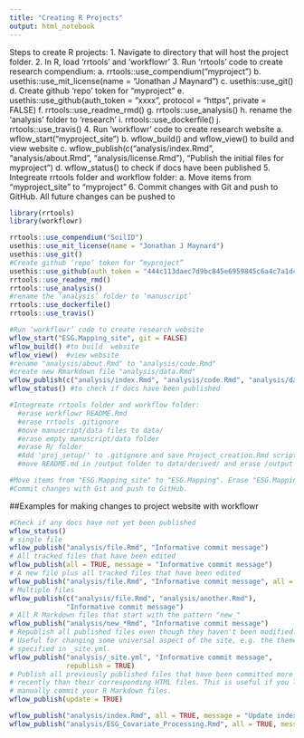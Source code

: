 ```yaml
---
title: "Creating R Projects"
output: html_notebook
---
```


Steps to create R projects:
1.	Navigate to directory that will host the project folder.
2.	In R, load ‘rrtools’ and ‘workflowr’
3.	Run ‘rrtools’ code to create research compendium:
a.	rrtools::use_compendium("myproject ")
b.	usethis::use_mit_license(name = "Jonathan J Maynard")
c.	usethis::use_git()
d.	Create github ‘repo’ token for “myproject”
e.	usethis::use_github(auth_token = "xxxx", protocol = "https", private = FALSE)
f.	rrtools::use_readme_rmd()
g.	rrtools::use_analysis()
h.	rename the ‘analysis’ folder to ‘research’
i.	rrtools::use_dockerfile()
j.	rrtools::use_travis()
4.	Run ‘workflowr’ code to create research website
a.	wflow_start("myproject_site")
b.	wflow_build() and wflow_view() to build and view website
c.	wflow_publish(c("analysis/index.Rmd", "analysis/about.Rmd", "analysis/license.Rmd"), "Publish the initial files for myproject")
d.	wflow_status() to check if docs have been published
5.	Integreate rrtools folder and workflow folder:
a.	Move items from "myproject_site" to "myproject "
6.	Commit changes with Git and push to GitHub. All future changes can be pushed to


```r
library(rrtools)
library(workflowr)

rrtools::use_compendium("SoilID")
usethis::use_mit_license(name = "Jonathan J Maynard")
usethis::use_git()
#Create github ‘repo’ token for “myproject”
usethis::use_github(auth_token = "444c113daec7d9bc845e6959845c6a4c7a1dc30d", protocol = "https", private = FALSE)
rrtools::use_readme_rmd()
rrtools::use_analysis()
#rename the ‘analysis’ folder to ‘manuscript’
rrtools::use_dockerfile()
rrtools::use_travis()

#Run ‘workflowr’ code to create research website
wflow_start("ESG.Mapping_site", git = FALSE)
wflow_build() #to build  website
wflow_view()  #view website
#rename "analysis/about.Rmd" to "analysis/code.Rmd"
#create new Rmarkdown file "analysis/data.Rmd"
wflow_publish(c("analysis/index.Rmd", "analysis/code.Rmd", "analysis/data.Rmd", "analysis/license.Rmd"), "Publish the initial files for myproject")
wflow_status() #to check if docs have been published

#Integreate rrtools folder and workflow folder: 
  #erase workflowr README.Rmd
  #erase rrtools .gitignore
  #move manuscript/data files to data/
  #erase empty manuscript/data folder
  #erase R/ folder
  #Add 'proj_setup/' to .gitignore and save Project_creation.Rmd script in this folder
  #move README.md in /output folder to data/derived/ and erase /output

#Move items from "ESG.Mapping_site" to "ESG.Mapping". Erase "ESG.Mapping_site" folder
#Commit changes with Git and push to GitHub.

```


##Examples for making changes to project website with workflowr
```r
#Check if any docs have not yet been published
wflow_status() 
# single file
wflow_publish("analysis/file.Rmd", "Informative commit message")
# All tracked files that have been edited
wflow_publish(all = TRUE, message = "Informative commit message")
# A new file plus all tracked files that have been edited
wflow_publish("analysis/file.Rmd", "Informative commit message", all = TRUE)
# Multiple files
wflow_publish(c("analysis/file.Rmd", "analysis/another.Rmd"),
              "Informative commit message")
# All R Markdown files that start with the pattern "new_"
wflow_publish("analysis/new_*Rmd", "Informative commit message")
# Republish all published files even though they haven't been modified.
# Useful for changing some universal aspect of the site, e.g. the theme
# specified in _site.yml.
wflow_publish("analysis/_site.yml", "Informative commit message",
              republish = TRUE)
# Publish all previously published files that have been committed more
# recently than their corresponding HTML files. This is useful if you like to
# manually commit your R Markdown files.
wflow_publish(update = TRUE)

wflow_publish("analysis/index.Rmd", all = TRUE, message = "Update index")
wflow_publish("analysis/ESG_Covariate_Processing.Rmd", all = TRUE, message = "Update ESG covariate processing")
```

